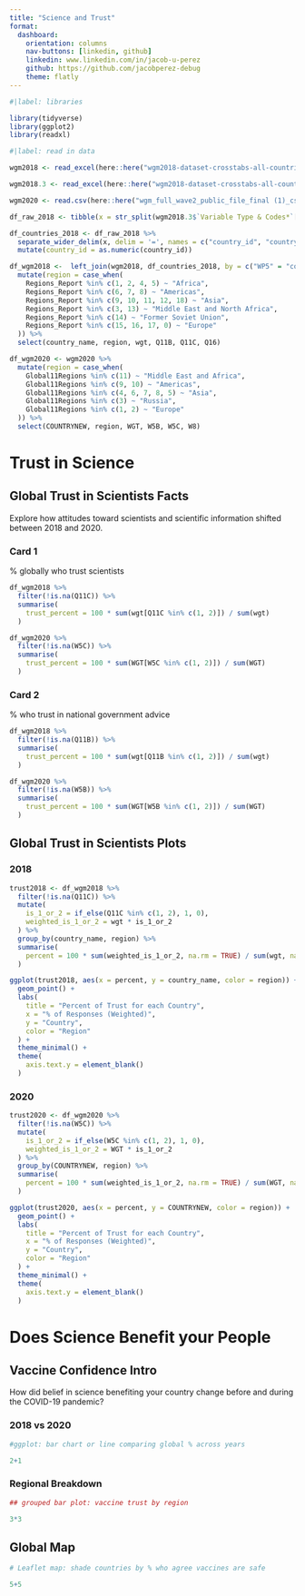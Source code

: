 ```yaml
---
title: "Science and Trust"
format:
  dashboard:
    orientation: columns
    nav-buttons: [linkedin, github]
    linkedin: www.linkedin.com/in/jacob-u-perez
    github: https://github.com/jacobperez-debug
    theme: flatly
---
```


```r
#|label: libraries

library(tidyverse)
library(ggplot2)
library(readxl)
```

```r
#|label: read in data

wgm2018 <- read_excel(here::here("wgm2018-dataset-crosstabs-all-countries.xlsx"), sheet = 2)

wgm2018.3 <- read_excel(here::here("wgm2018-dataset-crosstabs-all-countries.xlsx"), sheet = 3)

wgm2020 <- read.csv(here::here("wgm_full_wave2_public_file_final (1)_csv.csv"))
```

```r
df_raw_2018 <- tibble(x = str_split(wgm2018.3$`Variable Type & Codes*`[1], ',\\s')[[1]])

df_countries_2018 <- df_raw_2018 %>%
  separate_wider_delim(x, delim = '=', names = c("country_id", "country_name")) %>%
  mutate(country_id = as.numeric(country_id))

df_wgm2018 <-  left_join(wgm2018, df_countries_2018, by = c("WP5" = "country_id")) %>%
  mutate(region = case_when(
    Regions_Report %in% c(1, 2, 4, 5) ~ "Africa",
    Regions_Report %in% c(6, 7, 8) ~ "Americas",
    Regions_Report %in% c(9, 10, 11, 12, 18) ~ "Asia",
    Regions_Report %in% c(3, 13) ~ "Middle East and North Africa",
    Regions_Report %in% c(14) ~ "Former Soviet Union",
    Regions_Report %in% c(15, 16, 17, 0) ~ "Europe"
  )) %>%
  select(country_name, region, wgt, Q11B, Q11C, Q16)
```

```r
df_wgm2020 <- wgm2020 %>%
  mutate(region = case_when(
    Global11Regions %in% c(11) ~ "Middle East and Africa",
    Global11Regions %in% c(9, 10) ~ "Americas",
    Global11Regions %in% c(4, 6, 7, 8, 5) ~ "Asia",
    Global11Regions %in% c(3) ~ "Russia",
    Global11Regions %in% c(1, 2) ~ "Europe"
  )) %>%
  select(COUNTRYNEW, region, WGT, W5B, W5C, W8)
```

# Trust in Science

## Global Trust in Scientists Facts
Explore how attitudes toward scientists and scientific information shifted between 2018 and 2020.

### Card 1

% globally who trust scientists

```r
df_wgm2018 %>%
  filter(!is.na(Q11C)) %>%
  summarise(
    trust_percent = 100 * sum(wgt[Q11C %in% c(1, 2)]) / sum(wgt)
  )
```

```r
df_wgm2020 %>%
  filter(!is.na(W5C)) %>%
  summarise(
    trust_percent = 100 * sum(WGT[W5C %in% c(1, 2)]) / sum(WGT)
  )
```

### Card 2
% who trust in national government advice

```r
df_wgm2018 %>%
  filter(!is.na(Q11B)) %>%
  summarise(
    trust_percent = 100 * sum(wgt[Q11B %in% c(1, 2)]) / sum(wgt)
  )
```

```r
df_wgm2020 %>%
  filter(!is.na(W5B)) %>%
  summarise(
    trust_percent = 100 * sum(WGT[W5B %in% c(1, 2)]) / sum(WGT)
  )
```

## Global Trust in Scientists Plots {.tabset}

### 2018

```r
trust2018 <- df_wgm2018 %>%
  filter(!is.na(Q11C)) %>%
  mutate(
    is_1_or_2 = if_else(Q11C %in% c(1, 2), 1, 0),
    weighted_is_1_or_2 = wgt * is_1_or_2
  ) %>%
  group_by(country_name, region) %>%
  summarise(
    percent = 100 * sum(weighted_is_1_or_2, na.rm = TRUE) / sum(wgt, na.rm = TRUE)
  )
```

```r
ggplot(trust2018, aes(x = percent, y = country_name, color = region)) +
  geom_point() +
  labs(
    title = "Percent of Trust for each Country",
    x = "% of Responses (Weighted)",
    y = "Country",
    color = "Region"
  ) +
  theme_minimal() +
  theme(
    axis.text.y = element_blank()
  )
```

### 2020

```r
trust2020 <- df_wgm2020 %>%
  filter(!is.na(W5C)) %>%
  mutate(
    is_1_or_2 = if_else(W5C %in% c(1, 2), 1, 0),
    weighted_is_1_or_2 = WGT * is_1_or_2
  ) %>%
  group_by(COUNTRYNEW, region) %>%
  summarise(
    percent = 100 * sum(weighted_is_1_or_2, na.rm = TRUE) / sum(WGT, na.rm = TRUE)
  )
```

```r
ggplot(trust2020, aes(x = percent, y = COUNTRYNEW, color = region)) +
  geom_point() +
  labs(
    title = "Percent of Trust for each Country",
    x = "% of Responses (Weighted)",
    y = "Country",
    color = "Region"
  ) +
  theme_minimal() +
  theme(
    axis.text.y = element_blank()
  )
```

# Does Science Benefit your People

## Vaccine Confidence Intro
How did belief in science benefiting your country change before and during the COVID-19 pandemic?

### 2018 vs 2020

```r
#ggplot: bar chart or line comparing global % across years

2+1
```

### Regional Breakdown

```r
## grouped bar plot: vaccine trust by region

3*3
```

## Global Map

```r
# Leaflet map: shade countries by % who agree vaccines are safe

5+5
```



